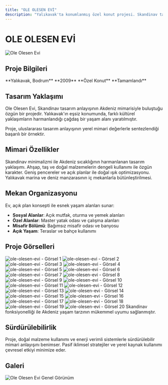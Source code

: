 ```yaml
---
title: "OLE OLESEN EVİ"
description: "Yalıkavak'ta konumlanmış özel konut projesi. Skandinav tasarım anlayışının Akdeniz mimarisiyle buluştuğu özgün bir yapı."
---
```


# OLE OLESEN EVİ

<Frame>
  <img src="https://v5.airtableusercontent.com/v3/u/45/45/1758139200000/hch21XMbupQnVGTY9H14sw/Wxbsv8poTt7_2yfa0AWwt9bI9IY6tPTywNwundsWu4_J2a_gGzr8_NLiJFoIkKTvJ7XaL4CL-r8bkWk993npoVbCL047UAH88L6jWwFp8U4_5oQCL1MhBk_yd8OylE6sm-LUkeWt8IYxGaa3bXD2q6cn7JMMIIL9PKYoy-vX2Bg/Usd0aHVgXX4a04bdie48Y6HaEwRsIFrzbiK0nRmmT7A" alt="Ole Olesen Evi" />
</Frame>

## Proje Bilgileri

<CardGroup cols={2}>
  <Card title="Konum" icon="location-dot">
    **Yalıkavak, Bodrum**
  </Card>
  <Card title="Yıl" icon="calendar">
    **2009**
  </Card>
  <Card title="Tip" icon="house">
    **Özel Konut**
  </Card>
  <Card title="Durum" icon="check">
    **Tamamlandı**
  </Card>
</CardGroup>

## Tasarım Yaklaşımı

Ole Olesen Evi, Skandinav tasarım anlayışının Akdeniz mimarisiyle buluştuğu özgün bir projedir. Yalıkavak'ın eşsiz konumunda, farklı kültürel yaklaşımların harmanlandığı çağdaş bir yaşam alanı yaratılmıştır.

<Note>
Proje, uluslararası tasarım anlayışının yerel mimari değerlerle sentezlendiği başarılı bir örnektir.
</Note>

## Mimari Özellikler

<Steps>
  <Step title="Kültürel Sentez">
    Skandinav minimalizmi ile Akdeniz sıcaklığının harmanlanan tasarım yaklaşımı.
  </Step>
  <Step title="Doğal Malzemeler">
    Ahşap, taş ve doğal malzemelerin dengeli kullanımı ile özgün karakter.
  </Step>
  <Step title="Işık ve Hava">
    Geniş pencereler ve açık planlar ile doğal ışık optimizasyonu.
  </Step>
  <Step title="Manzara Entegrasyonu">
    Yalıkavak marina ve deniz manzarasının iç mekanlarla bütünleştirilmesi.
  </Step>
</Steps>

## Mekan Organizasyonu

Ev, açık plan konsepti ile esnek yaşam alanları sunar:

- **Sosyal Alanlar**: Açık mutfak, oturma ve yemek alanları
- **Özel Alanlar**: Master yatak odası ve çalışma alanları
- **Misafir Bölümü**: Bağımsız misafir odası ve banyosu
- **Açık Yaşam**: Teraslar ve bahçe kullanımı


## Proje Görselleri

<CardGroup cols={2}>
  <Card>
    <img
      src="https://res.cloudinary.com/dcc07g3za/image/upload/v1758148318/Ole-Olesen-Evi-30.jpg"
      alt="ole-olesen-evi - Görsel 1"
      className="w-full h-auto rounded-lg shadow-lg"
      loading="lazy"
    />
  </Card>
  <Card>
    <img
      src="https://res.cloudinary.com/dcc07g3za/image/upload/v1758148320/Ole-Olesen-Evi-8.jpg"
      alt="ole-olesen-evi - Görsel 2"
      className="w-full h-auto rounded-lg shadow-lg"
      loading="lazy"
    />
  </Card>
  <Card>
    <img
      src="https://res.cloudinary.com/dcc07g3za/image/upload/v1758148322/Ole-Olesen-Evi-29.jpg"
      alt="ole-olesen-evi - Görsel 3"
      className="w-full h-auto rounded-lg shadow-lg"
      loading="lazy"
    />
  </Card>
  <Card>
    <img
      src="https://res.cloudinary.com/dcc07g3za/image/upload/v1758148324/Ole-Olesen-Evi-31.jpg"
      alt="ole-olesen-evi - Görsel 4"
      className="w-full h-auto rounded-lg shadow-lg"
      loading="lazy"
    />
  </Card>
  <Card>
    <img
      src="https://res.cloudinary.com/dcc07g3za/image/upload/v1758148325/Ole-Olesen-Evi-6.jpg"
      alt="ole-olesen-evi - Görsel 5"
      className="w-full h-auto rounded-lg shadow-lg"
      loading="lazy"
    />
  </Card>
  <Card>
    <img
      src="https://res.cloudinary.com/dcc07g3za/image/upload/v1758148328/Ole-Olesen-Evi-34.jpg"
      alt="ole-olesen-evi - Görsel 6"
      className="w-full h-auto rounded-lg shadow-lg"
      loading="lazy"
    />
  </Card>
  <Card>
    <img
      src="https://res.cloudinary.com/dcc07g3za/image/upload/v1758148329/Ole-Olesen-Evi-24.jpg"
      alt="ole-olesen-evi - Görsel 7"
      className="w-full h-auto rounded-lg shadow-lg"
      loading="lazy"
    />
  </Card>
  <Card>
    <img
      src="https://res.cloudinary.com/dcc07g3za/image/upload/v1758148331/Ole-Olesen-Evi-26.jpg"
      alt="ole-olesen-evi - Görsel 8"
      className="w-full h-auto rounded-lg shadow-lg"
      loading="lazy"
    />
  </Card>
  <Card>
    <img
      src="https://res.cloudinary.com/dcc07g3za/image/upload/v1758148332/Ole-Olesen-Evi-18.jpg"
      alt="ole-olesen-evi - Görsel 9"
      className="w-full h-auto rounded-lg shadow-lg"
      loading="lazy"
    />
  </Card>
  <Card>
    <img
      src="https://res.cloudinary.com/dcc07g3za/image/upload/v1758148333/Ole-Olesen-Evi-5.jpg"
      alt="ole-olesen-evi - Görsel 10"
      className="w-full h-auto rounded-lg shadow-lg"
      loading="lazy"
    />
  </Card>
  <Card>
    <img
      src="https://res.cloudinary.com/dcc07g3za/image/upload/v1758148335/Ole-Olesen-Evi-25.jpg"
      alt="ole-olesen-evi - Görsel 11"
      className="w-full h-auto rounded-lg shadow-lg"
      loading="lazy"
    />
  </Card>
  <Card>
    <img
      src="https://res.cloudinary.com/dcc07g3za/image/upload/v1758148337/Ole-Olesen-Evi-12.jpg"
      alt="ole-olesen-evi - Görsel 12"
      className="w-full h-auto rounded-lg shadow-lg"
      loading="lazy"
    />
  </Card>
  <Card>
    <img
      src="https://res.cloudinary.com/dcc07g3za/image/upload/v1758148339/Ole-Olesen-Evi-7.jpg"
      alt="ole-olesen-evi - Görsel 13"
      className="w-full h-auto rounded-lg shadow-lg"
      loading="lazy"
    />
  </Card>
  <Card>
    <img
      src="https://res.cloudinary.com/dcc07g3za/image/upload/v1758148340/Ole-Olesen-Evi-13.jpg"
      alt="ole-olesen-evi - Görsel 14"
      className="w-full h-auto rounded-lg shadow-lg"
      loading="lazy"
    />
  </Card>
  <Card>
    <img
      src="https://res.cloudinary.com/dcc07g3za/image/upload/v1758148343/Ole-Olesen-Evi-15.jpg"
      alt="ole-olesen-evi - Görsel 15"
      className="w-full h-auto rounded-lg shadow-lg"
      loading="lazy"
    />
  </Card>
  <Card>
    <img
      src="https://res.cloudinary.com/dcc07g3za/image/upload/v1758148345/Ole-Olesen-Evi-23.jpg"
      alt="ole-olesen-evi - Görsel 16"
      className="w-full h-auto rounded-lg shadow-lg"
      loading="lazy"
    />
  </Card>
  <Card>
    <img
      src="https://res.cloudinary.com/dcc07g3za/image/upload/v1758148346/Ole-Olesen-Evi-3.jpg"
      alt="ole-olesen-evi - Görsel 17"
      className="w-full h-auto rounded-lg shadow-lg"
      loading="lazy"
    />
  </Card>
  <Card>
    <img
      src="https://res.cloudinary.com/dcc07g3za/image/upload/v1758148348/Ole-Olesen-Evi-17.jpg"
      alt="ole-olesen-evi - Görsel 18"
      className="w-full h-auto rounded-lg shadow-lg"
      loading="lazy"
    />
  </Card>
  <Card>
    <img
      src="https://res.cloudinary.com/dcc07g3za/image/upload/v1758148350/Ole-Olesen-Evi-28.jpg"
      alt="ole-olesen-evi - Görsel 19"
      className="w-full h-auto rounded-lg shadow-lg"
      loading="lazy"
    />
  </Card>
  <Card>
    <img
      src="https://res.cloudinary.com/dcc07g3za/image/upload/v1758148351/Ole-Olesen-Evi-27.jpg"
      alt="ole-olesen-evi - Görsel 20"
      className="w-full h-auto rounded-lg shadow-lg"
      loading="lazy"
    />
  </Card>
</CardGroup>

<Tip>
Skandinav fonksiyonelliği ile Akdeniz yaşam tarzının mükemmel uyumu sağlanmıştır.
</Tip>

## Sürdürülebilirlik

Proje, doğal malzeme kullanımı ve enerji verimli sistemlerle sürdürülebilir mimari anlayışını benimser. Pasif iklimsel stratejiler ve yerel kaynak kullanımı çevresel etkiyi minimize eder.

## Galeri

<CardGroup cols={2}>
  <Card>
    <Frame>
      <img src="https://v5.airtableusercontent.com/v3/u/45/45/1758139200000/hch21XMbupQnVGTY9H14sw/Wxbsv8poTt7_2yfa0AWwt9bI9IY6tPTywNwundsWu4_J2a_gGzr8_NLiJFoIkKTvJ7XaL4CL-r8bkWk993npoVbCL047UAH88L6jWwFp8U4_5oQCL1MhBk_yd8OylE6sm-LUkeWt8IYxGaa3bXD2q6cn7JMMIIL9PKYoy-vX2Bg/Usd0aHVgXX4a04bdie48Y6HaEwRsIFrzbiK0nRmmT7A" alt="Ole Olesen Evi Genel Görünüm" />
    </Frame>
  </Card>
</CardGroup>
